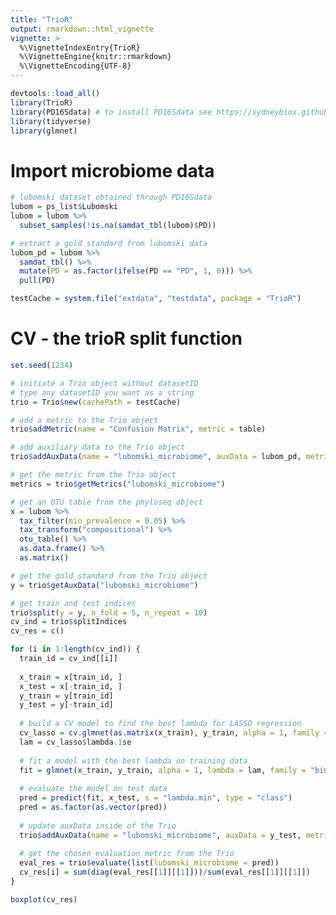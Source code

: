 ```yaml
---
title: "TrioR"
output: rmarkdown::html_vignette
vignette: >
  %\VignetteIndexEntry{TrioR}
  %\VignetteEngine{knitr::rmarkdown}
  %\VignetteEncoding{UTF-8}
--- 
```


```r
devtools::load_all()
library(TrioR)
library(PD16Sdata) # to install PD16Sdata see https://sydneybiox.github.io/PD16SData/
library(tidyverse)
library(glmnet)
```

# Import microbiome data

```r
# lubomski dataset obtained through PD16Sdata
lubom = ps_list$Lubomski
lubom = lubom %>% 
  subset_samples(!is.na(samdat_tbl(lubom)$PD))

# extract a gold standard from lubomski data
lubom_pd = lubom %>% 
  samdat_tbl() %>% 
  mutate(PD = as.factor(ifelse(PD == "PD", 1, 0))) %>% 
  pull(PD)

testCache = system.file("extdata", "testdata", package = "TrioR")
```

# CV - the trioR split function

```r
set.seed(1234)

# initiate a Trio object without datasetID
# type any datasetID you want as a string
trio = Trio$new(cachePath = testCache)

# add a metric to the Trio object
trio$addMetric(name = "Confusion Matrix", metric = table)

# add auxiliary data to the Trio object
trio$addAuxData(name = "lubomski_microbiome", auxData = lubom_pd, metrics = "Confusion Matrix")

# get the metric from the Trio object
metrics = trio$getMetrics("lubomski_microbiome")

# get an OTU table from the phyloseq object
x = lubom %>% 
  tax_filter(min_prevalence = 0.05) %>% 
  tax_transform("compositional") %>% 
  otu_table() %>% 
  as.data.frame() %>% 
  as.matrix()

# get the gold standard from the Trio object
y = trio$getAuxData("lubomski_microbiome")

# get train and test indices
trio$split(y = y, n_fold = 5, n_repeat = 10)
cv_ind = trio$splitIndices
cv_res = c()

for (i in 1:length(cv_ind)) {
  train_id = cv_ind[[i]]
  
  x_train = x[train_id, ]
  x_test = x[-train_id, ]
  y_train = y[train_id]
  y_test = y[-train_id]
  
  # build a CV model to find the best lambda for LASSO regression
  cv_lasso = cv.glmnet(as.matrix(x_train), y_train, alpha = 1, family = "binomial")
  lam = cv_lasso$lambda.1se
  
  # fit a model with the best lambda on training data
  fit = glmnet(x_train, y_train, alpha = 1, lambda = lam, family = "binomial")
  
  # evaluate the model on test data
  pred = predict(fit, x_test, s = "lambda.min", type = "class")
  pred = as.factor(as.vector(pred))
  
  # update auxData inside of the Trio
  trio$addAuxData(name = "lubomski_microbiome", auxData = y_test, metrics = "Confusion Matrix")
  
  # get the chosen evaluation metric from the Trio
  eval_res = trio$evaluate(list(lubomski_microbiome = pred))
  cv_res[i] = sum(diag(eval_res[[1]][[1]]))/sum(eval_res[[1]][[1]])
}
```

```r
boxplot(cv_res)
```

